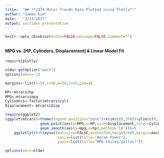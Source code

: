 ```yaml
---
title:  "## **1974 Motor Trends Data Plotted using Plotly**"
author: "James Kim"
date:   "3/13/2017"
output: ioslides_presentation
---
```


```r
knitr::opts_chunk$set(echo=FALSE,message=FALSE,comment="")
```

##
#### **MPG vs. [HP, Cylinders, Displacement] & Linear Model Fit**

```r
require(plotly)

oldw<-getOption("warn")
options(warn=-1)

margins<-list(l=50,r=50,b=50,t=50,pad=4)

HP<-mtcars$hp
MPG<-mtcars$mpg
Cylinders<-factor(mtcars$cyl)
Displacement<-mtcars$disp

require(ggplot2)
(ggplot(mtcars)+theme(legend.position="none")+xlim(c(0,350))+ylim(c(0,35))+
                geom_point(aes(y=MPG,x=HP,size=Displacement,color=Cylinders),alpha=0.75)+
                geom_smooth(aes(y=mpg,x=hp),method='lm'))%>%
    ggplotly()%>%layout(autosize=FALSE,width=750,height=500,margin=margins,
                        xaxis=list(title="Horse Power"),
                        yaxis=list(title="MPG (miles/gallon)"))

options(warn=oldw)
```

